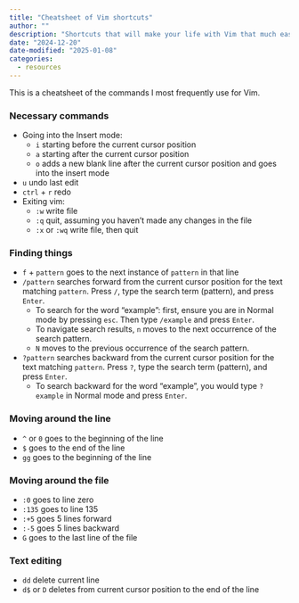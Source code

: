 ```yaml
---
title: "Cheatsheet of Vim shortcuts"
author: ""
description: "Shortcuts that will make your life with Vim that much easier."
date: "2024-12-20"
date-modified: "2025-01-08"
categories:
  - resources
---
```


This is a cheatsheet of the commands I most frequently use for Vim.

### Necessary commands

-   Going into the Insert mode:
    -   `i` starting before the current cursor position
    -   `a` starting after the current cursor position
    -   `o` adds a new blank line after the current cursor position and goes into the insert mode
-   `u` undo last edit
-   `ctrl` + `r` redo
-   Exiting vim:
    -   `:w` write file
    -   `:q` quit, assuming you haven't made any changes in the file
    -   `:x` or `:wq` write file, then quit

### Finding things

-   `f` + `pattern` goes to the next instance of `pattern` in that line
-   `/pattern` searches forward from the current cursor position for the text matching `pattern`. Press `/`, type the search term (pattern), and press `Enter`.
    -   To search for the word "example": first, ensure you are in Normal mode by pressing `esc`. Then type `/example` and press `Enter`.
    -   To navigate search results, `n` moves to the next occurrence of the search pattern.
    -   `N` moves to the previous occurrence of the search pattern.
-   `?pattern` searches backward from the current cursor position for the text matching `pattern`. Press `?`, type the search term (pattern), and press `Enter`.
    -   To search backward for the word "example", you would type `?example` in Normal mode and press `Enter`.

### Moving around the line

-   `^` or `0` goes to the beginning of the line
-   `$` goes to the end of the line
-   `gg` goes to the beginning of the line

### Moving around the file

-   `:0` goes to line zero
-   `:135` goes to line 135
-   `:+5` goes 5 lines forward
-   `:-5` goes 5 lines backward
-   `G` goes to the last line of the file

### Text editing

-   `dd` delete current line
-   `d$` or `D` deletes from current cursor position to the end of the line